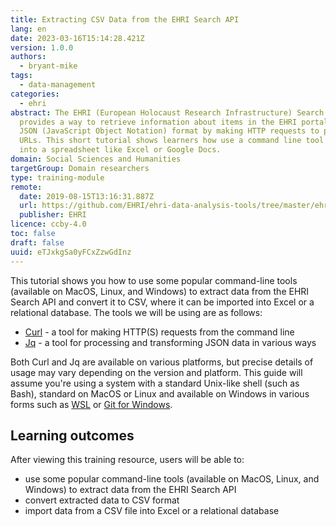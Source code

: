 ```yaml
---
title: Extracting CSV Data from the EHRI Search API
lang: en
date: 2023-03-16T15:14:28.421Z
version: 1.0.0
authors:
  - bryant-mike
tags:
  - data-management
categories:
  - ehri
abstract: The EHRI (European Holocaust Research Infrastructure) Search API
  provides a way to retrieve information about items in the EHRI portal in
  JSON (JavaScript Object Notation) format by making HTTP requests to particular
  URLs. This short tutorial shows learners how use a command line tool (CuRL) to fetch structured data and transform it into CSV (comma separated values) format for import
  into a spreadsheet like Excel or Google Docs.
domain: Social Sciences and Humanities
targetGroup: Domain researchers
type: training-module
remote:
  date: 2019-08-15T13:16:31.887Z
  url: https://github.com/EHRI/ehri-data-analysis-tools/tree/master/ehri-search-api
  publisher: EHRI
licence: ccby-4.0
toc: false
draft: false
uuid: eTJxkgSa0yFCxZzwGdInz
---
```

This tutorial shows you how to use some popular command-line tools (available on MacOS, Linux, and Windows) to extract data from the EHRI Search API and convert it to CSV, where it can be imported into Excel or a relational database. The tools we will be using are as follows:

- [Curl](https://curl.haxx.se/) - a tool for making HTTP(S) requests from the command line
- [Jq](https://stedolan.github.io/jq/) - a tool for processing and transforming JSON data in various ways

Both Curl and Jq are available on various platforms, but precise details of usage may vary depending on the version and platform. This guide will assume you're using a system with a standard Unix-like shell (such as Bash), standard on MacOS or Linux and available on Windows in various forms such as [WSL](https://itsfoss.com/install-bash-on-windows/) or [Git for Windows](https://gitforwindows.org/).


## L﻿earning outcomes

A﻿fter viewing this training resource, users will be able to:

- use some popular command-line tools (available on MacOS, Linux, and Windows) to extract data from the EHRI Search API
- convert extracted data to CSV format
- import data from a CSV file into Excel or a relational database

<ExternalResource title="Interested in learning more?" subtitle="Check out Extracting CSV data from the EHRI Search API" url="https://github.com/EHRI/ehri-data-analysis-tools/tree/master/ehri-search-api#readme" />
